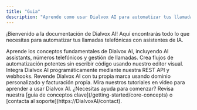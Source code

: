 ```yaml
---
title: "Guia"
description: "Aprende como usar Dialvox AI para automatizar tus llamadas telefonicas con IA"
---
```



¡Bienvenido a la documentación de Dialvox AI!
Aquí encontrarás todo lo que necesitas para automatizar tus llamadas telefónicas con asistentes de IA.

<CardGroup cols={2}>
  <Card
    title="Guía de la Plataforma"
    icon="book"
    href="/platform-guide/overview"
    color="#06df4b">
    Aprende los conceptos fundamentales de Dialvox AI, incluyendo AI assistants, números telefónicos y gestión de llamadas.
  </Card>
  <Card
    title="Automatización No-Code"
    icon="wand-magic-sparkles"
    href="/automation-platform/introduction"
    color="pink">
    Crea flujos de automatización potentes sin escribir código usando nuestro editor visual.
  </Card>
  <Card
    title="Referencia API"
    icon="code"
    href="/api-reference/introduction"
    color="blue">
    Integra Dialvox AI programáticamente mediante nuestra REST API y webhooks.
  </Card>
  <Card
    title="Programa Marca Blanca"
    icon="tag"
    href="/white-label/overview"
    color="red">
    Revende Dialvox AI con tu propia marca usando dominio personalizado y facturación propia.
  </Card>
  <Card
    title="Tutoriales en Video"
    icon="video"
    href="/automation-platform/tutorials/"
    color="red">
    Mira nuestros tutoriales en video para aprender a usar Dialvox AI.
  </Card>
</CardGroup>

<Note>
  ¿Necesitas ayuda para comenzar? Revisa nuestra [guía de conceptos clave](/getting-started/core-concepts) o [contacta al soporte](https://DialvoxAI/contact).
</Note>
